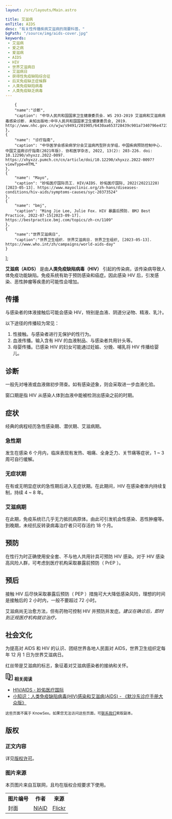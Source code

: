 ```yaml
---
layout: /src/layouts/Main.astro

title: 艾滋病
enTitle: AIDS
desc: "有关性传播疾病艾滋病的简要科普。"
bgPath: "/source/img/aids-cover.jpg"
keywords: 
 - 艾滋病
 - 爱之病
 - 爱滋病
 - AIDS
 - HIV
 - 世界艾滋病日
 - 艾滋病日
 - 获得性免疫缺陷综合征
 - 后天免疫缺乏症候群
 - 人类免疫缺陷病毒
 - 人类免疫缺乏病毒
---
```



        {
        "name":"诊断",
        "caption": "中华人民共和国国家卫生健康委员会. WS 293-2019 艾滋病和艾滋病病毒感染诊断. 未知出版地:中华人民共和国国家卫生健康委员会, 2019. http://www.nhc.gov.cn/wjw/s9491/201905/6430aa653728439c901a7340796e4723.shtml"
    },
    {
        "name": "诊疗指南",
        "caption": "中华医学会感染病学分会艾滋病丙型肝炎学组，中国疾病预防控制中心. 中国艾滋病诊疗指南(2021年版). 协和医学杂志, 2022, 13(2): 203-226. doi: 10.12290/xhyxzz.2022-0097. https://xhyxzz.pumch.cn/cn/article/doi/10.12290/xhyxzz.2022-0097?viewType=HTML"
    },
    {
        "name": "Mayo",
        "caption": "妙佑医疗国际员工. HIV/AIDS. 妙佑医疗国际, 2022(20221228)[2023-05-13]. https://www.mayoclinic.org/zh-hans/diseases-conditions/hiv-aids/symptoms-causes/syc-20373524"
    },
    {
        "name": "bmj",
        "caption": "Ming Jie Lee, Julie Fox. HIV 暴露后预防. BMJ Best Practice, 2022-07-15[2023-09-17]. https://bestpractice.bmj.com/topics/zh-cn/1109"
    },
    {
        "name":"世界艾滋病日",
        "caption":"世界卫生组织. 世界艾滋病日. 世界卫生组织, [2023-05-13]. https://www.who.int/zh/campaigns/world-aids-day"
    }
];

**艾滋病（AIDS）** 是由**人类免疫缺陷病毒（HIV）** 引起的传染病，该传染病导致人体免疫功能缺陷。免疫系统有助于预防感染和癌症。因此感染 HIV 后，引发感染、恶性肿瘤等疾患的可能性会增加。

传播
--

与感染者的体液接触后可能会感染 HIV，特别是血液、阴道分泌物、精液、乳汁。

以下途径的传播较为常见：

1.  性接触。与感染者进行无保护的性行为。
2.  血液传播。输入含有 HIV 的血液制品、与感染者共用针头等。
3.  母婴传播。已感染 HIV 的妇女可能通过妊娠、分娩、哺乳将 HIV 传播给婴儿。

诊断
--

一般先对唾液或血液做初步筛查。如有感染迹象，则会采取进一步血液化验。

窗口期是指 HIV 从感染人体到血液中能被检测出感染之前的时期。<Cite citeName='诊断' citeList={citeList} />

症状
--

经典的病程经历急性感染期、潜伏期、艾滋病期。<Cite citeName='诊疗指南' citeList={citeList} />

### 急性期

发生在感染 6 个月内，临床表现有发热、咽痛、全身乏力、关节痛等症状，1 ~ 3 周可自行缓解。

### 无症状期

在有或无明显症状的急性期后进入无症状期。在此期间，HIV 在感染者体内持续复制，持续 4 ~ 8 年。

### 艾滋病期

在此期，免疫系统已几乎无力抵抗病原体。由此可引发机会性感染、恶性肿瘤等。到晚期，未经抗反转录病毒治疗者只可存活约 18 个月。

预防
--

在性行为时正确使用安全套、不与他人共用针具可预防 HIV 感染。对于 HIV 感染高风险人群，可考虑到医疗机构采取暴露前预防（ PrEP ）。<Cite citeName='诊疗指南' citeList={citeList} /><Cite citeName='Mayo' citeList={citeList} />

预后
--

接触 HIV 后尽快采取暴露后预防（ PEP ）措施可大大降低感染风险，理想的时间是接触后的 2 小时内，一般不要超过 72 小时。<Cite citeName='Mayo' citeList={citeList} /><Cite citeName='bmj' citeList={citeList} />

艾滋病尚无治愈方法，但有药物可控制 HIV 并预防并发症。<Cite citeName='Mayo' citeList={citeList} />建议在确诊后，即时到正规医疗机构就诊治疗。

社会文化
----

为提高对 AIDS 和 HIV 的认识、团结世界各地人民面对 AIDS，世界卫生组织定每年 12 月 1 日为世界艾滋病日。<Cite citeName='世界艾滋病日' citeList={citeList} />

红丝带是艾滋病的标志，象征着对艾滋病感染者的接纳和关怀。

<div class="notice bg-light">
  <p>
    <svg width="24" height="24" viewBox="0 0 48 48" fill="none" xmlns="http://www.w3.org/2000/svg"><rect width="48" height="48" fill="white" fill-opacity="0.01"></rect><path d="M21 44L20 36" stroke="#333" stroke-width="4" stroke-linecap="round" stroke-linejoin="round"></path><path d="M44 44V12H25L26 20L27 28L28 36L21 44H44Z" fill="none" stroke="#333" stroke-width="4" stroke-linecap="round" stroke-linejoin="round"></path><path d="M27 28H35" stroke="#333" stroke-width="4" stroke-linecap="round" stroke-linejoin="round"></path><path d="M26 20H35" stroke="#333" stroke-width="4" stroke-linecap="round" stroke-linejoin="round"></path><path d="M4 4H24L25 12L26 20L27 28L28 36H20H4V4Z" fill="none" stroke="#333" stroke-width="4" stroke-linecap="round" stroke-linejoin="round"></path><path d="M10 12H17" stroke="#333" stroke-width="4" stroke-linecap="round" stroke-linejoin="round"></path><path d="M10 20H18" stroke="#333" stroke-width="4" stroke-linecap="round" stroke-linejoin="round"></path><path d="M10 28H19" stroke="#333" stroke-width="4" stroke-linecap="round" stroke-linejoin="round"></path></svg>            
    <b>相关阅读</b>            
  </p>
  <ul>
    <li><a href="https://www.mayoclinic.org/zh-hans/diseases-conditions/hiv-aids/symptoms-causes/syc-20373524">HIV/AIDS - 妙佑医疗国际</a></li>
    <li><a href="https://www.msdmanuals.cn/home/quick-facts-infections/human-immunodeficiency-virus-hiv-infection/human-immunodeficiency-virus-hiv-infection-and-aids">小知识：人类免疫缺陷病毒(HIV)感染和艾滋病(AIDS)  - 《默沙东诊疗手册大众版》</a></li>
  </ul>
  <p><small>这些页面不属于 KnowSex。如果您无法访问这些页面，可<a href="/general/communicate">联系我们</a>索取副本。</small></p>
</div>

<End />
<ReferList citeList={citeList} />
<h2>版权</h2>
<h3 class="mt-4 mb-3">正文内容</h3>
<p>详见<a href="/general/copyright">版权许可</a>。</p>
<h3 class="mt-4 mb-3">图片来源</h3>
<p>本页图片来自互联网，且均在版权合规要求下使用。</p>
<table class="table table-bordered" style="overflow:auto">
  <tbody>
    <tr>
      <th>图片编号</th>
      <th>作者</th>
      <th>来源</th>
    </tr>
    <tr>
      <td>封面</td>
      <td><a href="https://www.flickr.com/photos/niaid/">NIAID</a></td>
      <td><a href="https://www.flickr.com/photos/niaid/52371087812/">Flickr</a></td>
    </tr>
  </tbody>
</table>